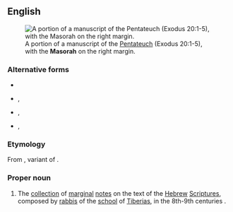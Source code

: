 ==English==
[[File:Penteteuch.jpg|thumb|A portion of a manuscript of the [[Pentateuch]] (Exodus 20:1-5), with the '''Masorah''' on the right margin.]]

===Alternative forms===
* {{l|en|masora}}
* {{l|en|Masorah}}, {{l|en|masorah}}
* {{l|en|Massora}}, {{l|en|massora}}
* {{l|en|Massorah}}, {{l|en|massorah}}

===Etymology===
From {{der|en|he|מָסוֹרָה|tr=masorá}}, variant of {{m/he|מסורת|dwv=מָסֹרֶת|tr=masóret}}.

===Proper noun===
{{en-proper noun}}

# The [[collection]] of [[marginal]] [[note]]s on the text of the [[Hebrew]] [[scripture|Scriptures]], composed by [[rabbi]]s of the [[school]] of [[Tiberias]], in the 8th-9th centuries {{CE}}.